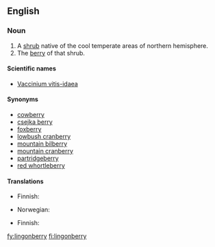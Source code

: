 {{wikipedia|vaccinium vitis-idaea}}
==English==

===Noun===
{{en-noun|lingonberries}}

# A [[shrub]] native of the cool temperate areas of northern hemisphere.
# The [[berry]] of that shrub.

====Scientific names====
* [[Vaccinium vitis-idaea]]

====Synonyms====
* [[cowberry]]
* [[csejka berry]]
* [[foxberry]]
* [[lowbush cranberry]]
* [[mountain bilberry]]
* [[mountain cranberry]]
* [[partridgeberry]]
* [[red whortleberry]]

====Translations====
{{trans-top|shrub}}
*Finnish: {{t+|fi|puolukka}}
{{trans-mid}}
* Norwegian: {{t|no|tyttebær|m}}
{{trans-bottom}}

{{trans-top|berry}}
*Finnish: {{t+|fi|puolukka}}
{{trans-mid}}
{{trans-bottom}}

[[fy:lingonberry]]
[[fi:lingonberry]]